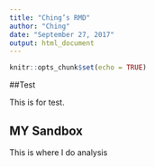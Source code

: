 ```yaml
---
title: "Ching’s RMD"
author: "Ching"
date: "September 27, 2017"
output: html_document
---
```


```r
knitr::opts_chunk$set(echo = TRUE)
```

##Test

This is for test. 

## MY Sandbox

This is where I do analysis
